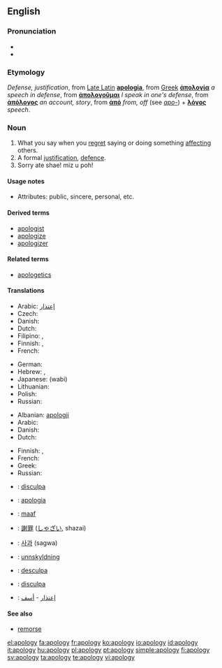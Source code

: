 ==English==

===Pronunciation===
* {{IPA|/əˈpɒl.ə.dʒɪ/}}
* {{audio|en-us-apology.ogg|Audio (US)}}

===Etymology===
''Defense, justification'', from [[w:Vulgar Latin|Late Latin]] '''[[apologia]]''', from [[w:Ancient Greek|Greek]] '''[[ἀπολογία]]''' ''a speech in defense'', from '''[[ἀπολογοῦμαι]]''' ''I speak in one's defense'', from '''[[ἀπόλογος]]''' ''an account, story'', from '''[[ἀπό]]''' ''from, off'' (see ''[[apo-]]'') + '''[[λόγος]]''' ''speech''.

===Noun===
{{wikipedia}}
{{en-noun|apologies}}

# What you say when you [[regret]] saying or doing something [[affect]]ing others.
# A formal [[justification]], [[defence]].
# Sorry ate shae! miz u poh!

====Usage notes====
* Attributes: public, sincere, personal, etc.

====Derived terms====
* [[apologist]]
* [[apologize]]
* [[apologizer]]

====Related terms====
* [[apologetics]]

====Translations====
{{trans-top|what you say when you regret saying or doing something affecting others}}
* Arabic: [[إعتذار]]
* Czech: {{t-|cs|omluva|f}}
* Danish: {{t|da|undskyldning|c}}
* Dutch: {{t|nl|verontschuldiging|f}}
* Filipino: {{tø|fil|patawad|xs=Filipino}}, {{tø|fil|paumanhin|xs=Filipino}}
* Finnish: {{t|fi|anteeksipyyntö}}, {{t-|fi|pahoittelu}}
* French: {{t+|fr|excuse|f}}
{{trans-mid}}
* German: {{t+|de|Entschuldigung|f}}
* Hebrew: {{he-translation|התנצלות|hitnatzlút}} {{f}}, {{he-translation|סליחה|slikhá}} {{f}}
* Japanese: {{t|ja|侘び|sc=Jpan}} (wabi)
* Lithuanian: {{t|lt|atsiprasau|xs=Lithuanian}}
* Polish: {{t|pl|przeprosiny|n}}
* Russian: {{t+|ru|извинение|sc=Cyrl}}
{{trans-bottom}}

{{trans-top|formal justification, defence}}
* Albanian: [[:sq:apologji|apologji]]
* Arabic: {{t|ar|دفاع|sc=Arab}}
* Danish: {{t|da|forsvar|n}}
* Dutch: {{t-|nl|verweer|n}}
{{trans-mid}}
* Finnish: {{t-|fi|puolustus}}, {{t-|fi|puolustuskirjoitus}}
* French: {{t+|fr|apologie|f}}
* Greek: {{t+|el|απολογία|f|tr=apología|sc=Grek}}
* Russian: {{t|ru|извинение|sc=Cyrl}}
{{trans-bottom}}

{{checktrans-top}}
* {{ttbc|Catalan}}: [[disculpa]] {{f}}
* {{ttbc|Italian}}: [[apologia]] {{f}}
* {{ttbc|Indonesian}}: [[maaf]]
* {{ttbc|Japanese}}: [[謝罪]] ([[しゃざい]], shazai)
* {{ttbc|Korean}}: [[사과]] (sagwa)
{{checktrans-mid}}
* {{ttbc|Norwegian}}: [[unnskyldning]]
* {{ttbc|Portuguese}}: [[desculpa]]
* {{ttbc|Spanish}}: [[disculpa]] {{f}}
* {{ttbc|Arabic}}: [[إعتذار]] - [[أسف]]
{{checktrans-bottom}}

====See also====
* [[remorse]]

[[el:apology]]
[[fa:apology]]
[[fr:apology]]
[[ko:apology]]
[[io:apology]]
[[id:apology]]
[[it:apology]]
[[hu:apology]]
[[pl:apology]]
[[pt:apology]]
[[simple:apology]]
[[fi:apology]]
[[sv:apology]]
[[ta:apology]]
[[te:apology]]
[[vi:apology]]